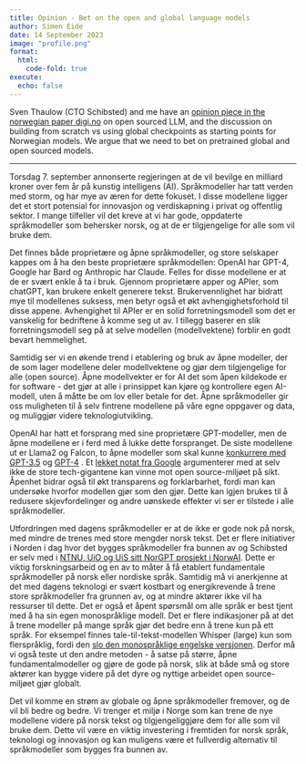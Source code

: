 ```yaml
---
title: Opinion - Bet on the open and global language models
author: Simen Eide
date: 14 September 2023
image: "profile.png"
format:
  html:
    code-fold: true
execute:
  echo: false
---
```


Sven Thaulow (CTO Schibsted) and me have an [opinion piece in the norwegian paper digi.no](https://www.digi.no/artikler/debatt-bruk-ki-milliarden-riktig-sats-pa-de-apne-globale-sprakmodellene/536777) on open sourced LLM, and the discussion on building from scratch vs using global checkpoints as starting points for Norwegian models.
We argue that we need to bet on pretrained global and open sourced models.

---

Torsdag 7. september annonserte regjeringen at de vil bevilge en milliard kroner over fem år på kunstig intelligens (AI). Språkmodeller har tatt verden med storm, og har mye av æren for dette fokuset. I disse modellene ligger det et stort potensial for innovasjon og verdiskapning i privat og offentlig sektor. I mange tilfeller vil det kreve at vi har gode, oppdaterte språkmodeller som behersker norsk, og at de er tilgjengelige for alle som vil bruke dem.

Det finnes både proprietære og åpne språkmodeller, og store selskaper kappes om å ha den beste proprietære språkmodellen: OpenAI har GPT-4, Google har Bard og Anthropic har Claude. Felles for disse modellene er at de er svært enkle å ta i bruk. Gjennom proprietære apper og APIer, som chatGPT, kan brukere enkelt generere tekst. Brukervennlighet har bidratt mye til modellenes suksess, men betyr også et økt avhengighetsforhold til disse appene. Avhengighet til APIer er en solid forretningsmodell som det er vanskelig for bedriftene å komme seg ut av. I tillegg baserer en slik forretningsmodell seg på at selve modellen (modellvektene) forblir en godt bevart hemmelighet.

Samtidig ser vi en økende trend i etablering og bruk av åpne modeller, der de som lager modellene deler modellvektene og gjør dem tilgjengelige for alle (open source). Åpne modellvekter er for AI det som åpen kildekode er for software - det gjør at alle i prinsippet kan kjøre og kontrollere egen AI-modell, uten å måtte be om lov eller betale for det. Åpne språkmodeller gir oss muligheten til å selv fintrene modellene på våre egne oppgaver og data, og muliggjør videre teknologiutvikling.

OpenAI har hatt et forsprang med sine proprietære GPT-modeller, men de åpne modellene er i ferd med å lukke dette forspranget. De siste modellene ut er Llama2 og Falcon, to åpne modeller som skal kunne [konkurrere med GPT-3.5](https://arxiv.org/pdf/2307.09288.pdf%C3%82%C2%A0) og [GPT-4](https://huggingface.co/blog/falcon-180b) . Et [lekket notat fra Google](https://www.semianalysis.com/p/google-we-have-no-moat-and-neither) argumenterer med at selv ikke de store tech-gigantene kan vinne mot open source-miljøet på sikt. Åpenhet bidrar også til økt transparens og forklarbarhet, fordi man kan undersøke hvorfor modellen gjør som den gjør. Dette kan igjen brukes til å redusere skjevfordelinger og andre uønskede effekter vi ser er tilstede i alle språkmodeller.

Utfordringen med dagens språkmodeller er at de ikke er gode nok på norsk, med mindre de trenes med store mengder norsk tekst. Det er flere initiativer i Norden i dag hvor det bygges språkmodeller fra bunnen av og Schibsted er selv med i [NTNU, UiO og UiS sitt NorGPT prosjekt i NorwAI](https://www.ntnu.edu/norwai). Dette er viktig forskningsarbeid og en av to måter å få etablert fundamentale språkmodeller på norsk eller nordiske språk. Samtidig må vi anerkjenne at det med dagens teknologi er svært kostbart og energikrevende å trene store språkmodeller fra grunnen av, og at mindre aktører ikke vil ha ressurser til dette. Det er også et åpent spørsmål om alle språk er best tjent med å ha sin egen monospråklige modell. Det er flere indikasjoner på at det å trene modeller på mange språk gjør det bedre enn å trene kun på ett språk. For eksempel finnes tale-til-tekst-modellen Whisper (large) kun som flerspråklig, fordi den [slo den monospråklige engelske versjonen](https://cdn.openai.com/papers/whisper.pdf). Derfor må vi også teste ut den andre metoden - å satse på større, åpne fundamentalmodeller og gjøre de gode på norsk, slik at både små og store aktører kan bygge videre på det dyre og nyttige arbeidet open source-miljøet gjør globalt.

Det vil komme en strøm av globale og åpne språkmodeller fremover, og de vil bli bedre og bedre. Vi trenger et miljø i Norge som kan trene de nye modellene videre på norsk tekst og tilgjengeliggjøre dem for alle som vil bruke dem. Dette vil være en viktig investering i fremtiden for norsk språk, teknologi og innovasjon og kan muligens være et fullverdig alternativ til språkmodeller som bygges fra bunnen av. 

